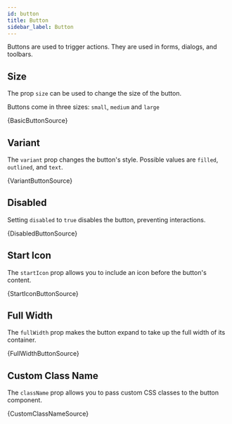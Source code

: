 ```yaml
---
id: button
title: Button
sidebar_label: Button
---
```


Buttons are used to trigger actions. They are used in forms, dialogs, and toolbars.

## Size

The prop `size` can be used to change the size of the button.

Buttons come in three sizes: `small`, `medium` and `large`



<CodeSample>
    <ButtonSizeDemo/>
</CodeSample>

<CodeBlock language="tsx">{BasicButtonSource}</CodeBlock>


## Variant

The `variant` prop changes the button's style. Possible values are `filled`, `outlined`, and `text`.


<CodeSample>
    <VariantButtonDemo/>
</CodeSample>

<CodeBlock language="tsx">{VariantButtonSource}</CodeBlock>

## Disabled

Setting `disabled` to `true` disables the button, preventing interactions.


<CodeSample>
    <DisabledButtonDemo/>
</CodeSample>

<CodeBlock language="tsx">{DisabledButtonSource}</CodeBlock>

## Start Icon

The `startIcon` prop allows you to include an icon before the button's content.


<CodeSample>
    <StartIconButtonDemo/>
</CodeSample>

<CodeBlock language="tsx">{StartIconButtonSource}</CodeBlock>

## Full Width

The `fullWidth` prop makes the button expand to take up the full width of its container.


<CodeSample>
    <FullWidthButtonDemo/>
</CodeSample>

<CodeBlock language="tsx">{FullWidthButtonSource}</CodeBlock>

## Custom Class Name

The `className` prop allows you to pass custom CSS classes to the button component.


<CodeSample>
    <CustomClassNameButtonDemo/>
</CodeSample>

<CodeBlock language="tsx">{CustomClassNameSource}</CodeBlock>



